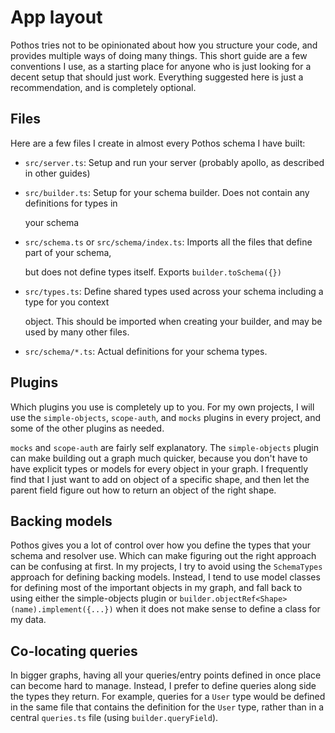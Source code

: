 

# App layout

Pothos tries not to be opinionated about how you structure your code, and provides multiple ways of
doing many things. This short guide are a few conventions I use, as a starting place for anyone who
is just looking for a decent setup that should just work. Everything suggested here is just a
recommendation, and is completely optional.

## Files

Here are a few files I create in almost every Pothos schema I have built:

- `src/server.ts`: Setup and run your server \(probably apollo, as described in other guides\)
- `src/builder.ts`: Setup for your schema builder. Does not contain any definitions for types in

  your schema

- `src/schema.ts` or `src/schema/index.ts`: Imports all the files that define part of your schema,

  but does not define types itself. Exports `builder.toSchema({})`

- `src/types.ts`: Define shared types used across your schema including a type for you context

  object. This should be imported when creating your builder, and may be used by many other files.

- `src/schema/*.ts`: Actual definitions for your schema types.

## Plugins

Which plugins you use is completely up to you. For my own projects, I will use the `simple-objects`,
`scope-auth`, and `mocks` plugins in every project, and some of the other plugins as needed.

`mocks` and `scope-auth` are fairly self explanatory. The `simple-objects` plugin can make building
out a graph much quicker, because you don't have to have explicit types or models for every object
in your graph. I frequently find that I just want to add on object of a specific shape, and then let
the parent field figure out how to return an object of the right shape.

## Backing models

Pothos gives you a lot of control over how you define the types that your schema and resolver use.
Which can make figuring out the right approach can be confusing at first. In my projects, I try to
avoid using the `SchemaTypes` approach for defining backing models. Instead, I tend to use model
classes for defining most of the important objects in my graph, and fall back to using either the
simple-objects plugin or `builder.objectRef<Shape>(name).implement({...})` when it does not make
sense to define a class for my data.

## Co-locating queries

In bigger graphs, having all your queries/entry points defined in once place can become hard to
manage. Instead, I prefer to define queries along side the types they return. For example, queries
for a `User` type would be defined in the same file that contains the definition for the `User`
type, rather than in a central `queries.ts` file \(using `builder.queryField`\).
